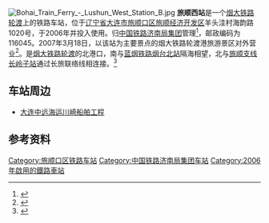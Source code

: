 {{Infobox China railway station
| 车站名称 = 旅顺西站
| eng_name = Lüshunxi Railway Station
| image = Bohai Train Ferry - Lushun West Station A.jpg
| caption = 旅顺西站大楼
| address = [[辽宁省|辽宁省]][[大连市|大连市]][[旅顺口区|旅顺口区]][[江西街道|旅顺经济开发区]]羊头洼村
| coordinates = {{coord|38.822845|121.141271|type:railwaystation_region:CN|display=inline, title}}
| code = 54280
| commercial_code = UUK
| pinyin_code = LSX
| 归属 = [[中国铁路济南局集团|中国铁路济南局集团]]
| 线路 = [[烟大铁路轮渡|烟大铁路轮渡]]
| 车站等级 = [[四等站_(中国大陆)|四等站]]
| 月台数目 = 
| 站台面 = 
| 股道数目 = 
| 网站 = 
| route_map = {{烟大铁路RDT}}
}}
[[File:Bohai_Train_Ferry_-_Lushun_West_Station_B.jpg|thumb]]
'''旅顺西站'''是一个[[烟大铁路轮渡|烟大铁路轮渡]]上的铁路车站，位于[[辽宁省|辽宁省]][[大连市|大连市]][[旅顺口区|旅顺口区]][[江西街道|旅顺经济开发区]]羊头洼村海韵路1020号，于2006年并投入使用。归[[中国铁路济南局集团|中国铁路济南局集团]]管理<ref>{{Cite web|title=旅顺西站，地处东北却归属济南铁路局|url=https://mini.eastday.com/a/200515190354977.html|accessdate=2020-06-30|date=2020-05-15|publisher=东方资讯|archive-date=2020-06-30|archive-url=https://web.archive.org/web/20200630050738/https://mini.eastday.com/a/200515190354977.html|dead-url=no}}</ref>，邮政编码为116045。2007年3月18日，以该站为主要景点的烟大铁路轮渡港旅游景区对外营业<ref>{{Cite web|title=烟大铁路轮渡北港成景区 看火车上船，烟台尚待考察|url=http://news.sohu.com/20070324/n248944725.shtml|accessdate=2020-06-30|date=2007-03-24|publisher=搜狐新闻|archive-date=2020-07-01|archive-url=https://web.archive.org/web/20200701053004/http://news.sohu.com/20070324/n248944725.shtml|dead-url=no}}</ref>。是[[烟大铁路轮渡|烟大铁路轮渡]]的北港口，南与[[蓝烟铁路|蓝烟铁路]][[烟台北站|烟台北站]]隔海相望，北与[[旅顺支线|旅顺支线]][[长岭子站|长岭子站]]通过长旅联络线相连接。<ref>{{cite web|title=火车站介绍|url=http://search.huochepiao.com/huochezhan/jieshao/|accessdate=2012-10-13|publisher=火车票网|archiveurl=https://web.archive.org/web/20121030120157/http://search.huochepiao.com/huochezhan/jieshao/|archivedate=2012-10-30|dead-url=yes}}</ref>

==车站周边==
*[[大连中远海运川崎船舶工程|大连中远海运川崎船舶工程]]
==参考资料==
{{reflist}}
{{旅顺支线}}
{{烟大铁路轮渡}}
[[Category:旅顺口区铁路车站|Category:旅顺口区铁路车站]]
[[Category:中国铁路济南局集团车站|Category:中国铁路济南局集团车站]]
[[Category:2006年啟用的鐵路車站|Category:2006年啟用的鐵路車站]]